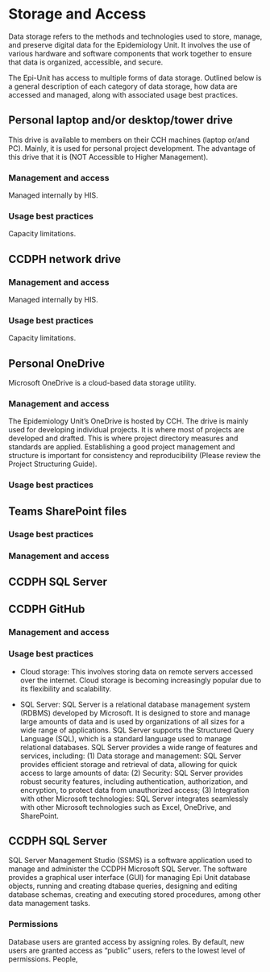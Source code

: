 # Storage and Access

Data storage refers to the methods and technologies used to store, manage, and preserve digital data for the Epidemiology Unit. It involves the use of various hardware and software components that work together to ensure that data is organized, accessible, and secure.

The Epi-Unit has access to multiple forms of data storage. Outlined below is a general description of each category of data storage, how data are accessed and managed, along with associated usage best practices.

## Personal laptop and/or desktop/tower drive
This drive is available to members on their CCH machines (laptop or/and PC). Mainly, it is used for personal project development. The advantage of this drive that it is (NOT Accessible to Higher Management). 

### Management and access
Managed internally by HIS.

### Usage best practices
Capacity limitations.

## CCDPH network drive
### Management and access
Managed internally by HIS.

### Usage best practices
Capacity limitations.

## Personal OneDrive
Microsoft OneDrive is a cloud-based data storage utility.

### Management and access
The Epidemiology Unit’s OneDrive is hosted by CCH. The drive is mainly used for developing individual projects. It is where most of projects are developed and drafted. This is where project directory measures and standards are applied. Establishing a good project management and structure is important for consistency and reproducibility (Please review the Project Structuring Guide). 

### Usage best practices

## Teams SharePoint files

### Usage best practices
### Management and access

## CCDPH SQL Server

## CCDPH GitHub

### Management and access
### Usage best practices

- Cloud storage: This involves storing data on remote servers accessed over the internet. Cloud storage is becoming increasingly popular due to its flexibility and scalability.

- SQL Server: SQL Server is a relational database management system (RDBMS) developed by Microsoft. It is designed to store and manage large amounts of data and is used by organizations of all sizes for a wide range of applications. SQL Server supports the Structured Query Language (SQL), which is a standard language used to manage relational databases. SQL Server provides a wide range of features and services, including: (1) Data storage and management: SQL Server provides efficient storage and retrieval of data, allowing for quick access to large amounts of data: (2) Security: SQL Server provides robust security features, including authentication, authorization, and encryption, to protect data from unauthorized access; (3) Integration with other Microsoft technologies: SQL Server integrates seamlessly with other Microsoft technologies such as Excel, OneDrive, and SharePoint.

## CCDPH SQL Server
SQL Server Management Studio (SSMS) is a software application used to manage and administer the CCDPH Microsoft SQL Server. The software provides a graphical user interface (GUI) for managing Epi Unit database objects, running and creating dtabase queries, designing and editing database schemas, creating and executing stored procedures, among other data management tasks.

### Permissions
Database users are granted access by assigning roles. By default, new users are granted access as "public" users, refers to the lowest level of permissions. People, 

